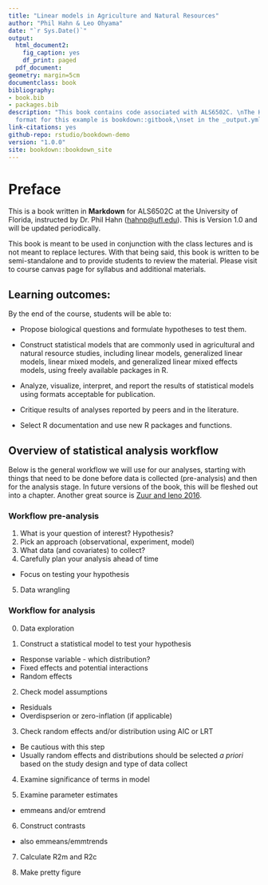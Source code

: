 ```yaml
---
title: "Linear models in Agriculture and Natural Resources"
author: "Phil Hahn & Leo Ohyama"
date: "`r Sys.Date()`"
output:
  html_document2:
    fig_caption: yes
    df_print: paged
  pdf_document:
geometry: margin=5cm
documentclass: book
bibliography:
- book.bib
- packages.bib
description: "This book contains code associated with ALS6502C. \nThe HTML output
  format for this example is bookdown::gitbook,\nset in the _output.yml file.\n"
link-citations: yes
github-repo: rstudio/bookdown-demo
version: "1.0.0"
site: bookdown::bookdown_site
---
```


# Preface

This is a book written in **Markdown** for ALS6502C at the University of Florida, instructed by Dr. Phil Hahn ([hahnp\@ufl.edu](mailto:hahnp@ufl.edu){.email}). This is Version 1.0 and will be updated periodically.

This book is meant to be used in conjunction with the class lectures and is not meant to replace lectures. With that being said, this book is written to be semi-standalone and to provide students to review the material. Please visit to course canvas page for syllabus and additional materials.

## Learning outcomes:

By the end of the course, students will be able to:

-   Propose biological questions and formulate hypotheses to test them.

-   Construct statistical models that are commonly used in agricultural and natural resource studies, including linear models, generalized linear models, linear mixed models, and generalized linear mixed effects models, using freely available packages in R.

-   Analyze, visualize, interpret, and report the results of statistical models using formats acceptable for publication.

-   Critique results of analyses reported by peers and in the literature.

-   Select R documentation and use new R packages and functions.

## Overview of statistical analysis workflow

Below is the general workflow we will use for our analyses, starting with things that need to be done before data is collected (pre-analysis) and then for the analysis stage. In future versions of the book, this will be fleshed out into a chapter. Another great source is [Zuur and Ieno 2016](https://besjournals.onlinelibrary.wiley.com/doi/full/10.1111/2041-210X.12577).

### Workflow pre-analysis

1.  What is your question of interest? Hypothesis?
2.  Pick an approach (observational, experiment, model)
3.  What data (and covariates) to collect?
4.  Carefully plan your analysis ahead of time

-   Focus on testing your hypothesis

5.  Data wrangling

### Workflow for analysis

0.  Data exploration

1.  Construct a statistical model to test your hypothesis

-   Response variable - which distribution?
-   Fixed effects and potential interactions
-   Random effects

2.  Check model assumptions

-   Residuals
-   Overdispserion or zero-inflation (if applicable)

3.  Check random effects and/or distribution using AIC or LRT

-   Be cautious with this step
-   Usually random effects and distributions should be selected *a priori* based on the study design and type of data collect

4.  Examine significance of terms in model

5.  Examine parameter estimates

-   emmeans and/or emtrend

6.  Construct contrasts

-   also emmeans/emmtrends

7.  Calculate R2m and R2c

8.  Make pretty figure

